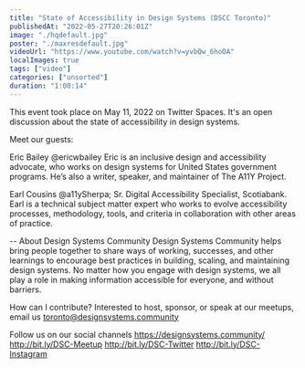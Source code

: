 ```yaml
---
title: "State of Accessibility in Design Systems (DSCC Toronto)"
publishedAt: "2022-05-27T20:26:01Z"
image: "./hqdefault.jpg"
poster: "./maxresdefault.jpg"
videoUrl: "https://www.youtube.com/watch?v=yvbQw_6hoOA"
localImages: true
tags: ["video"]
categories: ["unsorted"]
duration: "1:00:14"
---
```

This event took place on May 11, 2022 on Twitter Spaces. It's an open discussion about the state of accessibility in design systems.

Meet our guests:

Eric Bailey @ericwbailey
Eric is an inclusive design and accessibility advocate, who works on design systems for United States government programs. He’s also a writer, speaker, and maintainer of The A11Y Project.

Earl Cousins @a11ySherpa; Sr. Digital Accessibility Specialist, Scotiabank.
Earl is a technical subject matter expert who works to evolve accessibility processes, methodology, tools, and criteria in collaboration with other areas of practice.

--
About Design Systems Community
Design Systems Community helps bring people together to share ways of working, successes, and other learnings to encourage best practices in building, scaling, and maintaining design systems. No matter how you engage with design systems, we all play a role in making information accessible for everyone, and without barriers.

How can I contribute?
Interested to host, sponsor, or speak at our meetups, email us toronto@designsystems.community

Follow us on our social channels
https://designsystems.community/
http://bit.ly/DSC-Meetup
http://bit.ly/DSC-Twitter
http://bit.ly/DSC-Instagram
